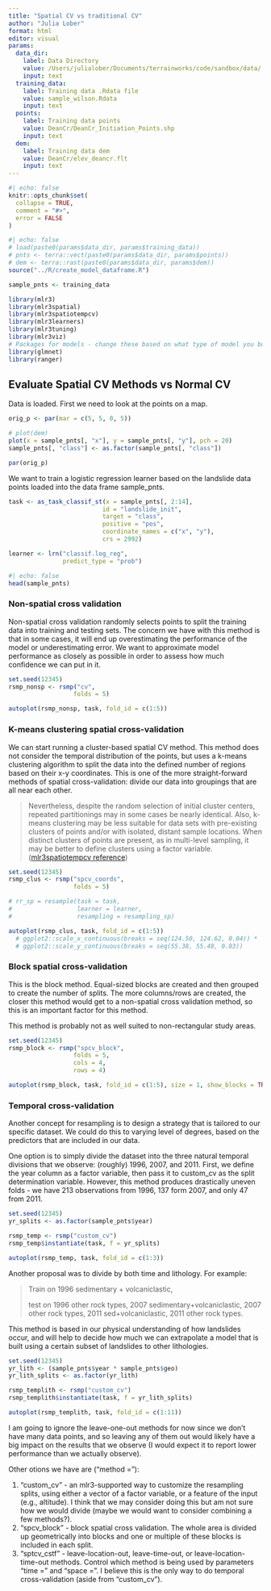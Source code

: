 ```yaml
---
title: "Spatial CV vs traditional CV"
author: "Julia Lober"
format: html
editor: visual
params:
  data_dir:
    label: Data Directory
    value: /Users/julialober/Documents/terrainworks/code/sandbox/data/
    input: text
  training_data:
    label: Training data .Rdata file
    value: sample_wilson.Rdata
    input: text
  points:
    label: Training data points
    value: DeanCr/DeanCr_Initiation_Points.shp
    input: text
  dem:
    label: Training data dem
    value: DeanCr/elev_deancr.flt
    input: text
---
```


```r
#| echo: false
knitr::opts_chunk$set(
  collapse = TRUE,
  comment = "#>",
  error = FALSE
)
```

```r
#| echo: false
# load(paste0(params$data_dir, params$training_data))
# pnts <- terra::vect(paste0(params$data_dir, params$points))
# dem <- terra::rast(paste0(params$data_dir, params$dem))
source("../R/create_model_dataframe.R")

sample_pnts <- training_data
```

```r
library(mlr3)
library(mlr3spatial)
library(mlr3spatiotempcv)
library(mlr3learners)
library(mlr3tuning)
library(mlr3viz)
# Packages for models - change these based on what type of model you build
library(glmnet)
library(ranger)
```

## Evaluate Spatial CV Methods vs Normal CV

Data is loaded. First we need to look at the points on a map.

```r
orig_p <- par(mar = c(5, 5, 0, 5))

# plot(dem)
plot(x = sample_pnts[, "x"], y = sample_pnts[, "y"], pch = 20)
sample_pnts[, "class"] <- as.factor(sample_pnts[, "class"])

par(orig_p)

```

We want to train a logistic regression learner based on the landslide data points loaded into the data frame sample_pnts.

```r
task <- as_task_classif_st(x = sample_pnts[, 2:14], 
                          id = "landslide_init", 
                          target = "class", 
                          positive = "pos", 
                          coordinate_names = c("x", "y"), 
                          crs = 2992)

learner <- lrn("classif.log_reg", 
               predict_type = "prob")
```

```r
#| echo: false
head(sample_pnts)
```

### Non-spatial cross validation

Non-spatial cross validation randomly selects points to split the training data into training and testing sets. The concern we have with this method is that in some cases, it will end up overestimating the performance of the model or underestimating error. We want to approximate model performance as closely as possible in order to assess how much confidence we can put in it.

```r
set.seed(12345)
rsmp_nonsp <- rsmp("cv", 
                  folds = 5)

autoplot(rsmp_nonsp, task, fold_id = c(1:5)) 
```

### K-means clustering spatial cross-validation 

We can start running a cluster-based spatial CV method. This method does not consider the temporal distribution of the points, but uses a k-means clustering algorithm to split the data into the defined number of regions based on their x-y coordinates. This is one of the more straight-forward methods of spatial cross-validation: divide our data into groupings that are all near each other.

> Nevertheless, despite the random selection of initial cluster centers, repeated partitionings may in some cases be nearly identical. Also, k-means clustering may be less suitable for data sets with pre-existing clusters of points and/or with isolated, distant sample locations. When distinct clusters of points are present, as in multi-level sampling, it may be better to define clusters using a factor variable. ([mlr3spatiotempcv reference](https://arxiv.org/pdf/2110.12674.pdf))

```r
set.seed(12345)
rsmp_clus <- rsmp("spcv_coords", 
                  folds = 5)

# rr_sp = resample(task = task, 
#                  learner = learner,
#                  resampling = resampling_sp)

autoplot(rsmp_clus, task, fold_id = c(1:5)) 
  # ggplot2::scale_x_continuous(breaks = seq(124.50, 124.62, 0.04)) *
  # ggplot2::scale_y_continuous(breaks = seq(55.38, 55.48, 0.03)) 
```

### Block spatial cross-validation

This is the block method. Equal-sized blocks are created and then grouped to create the number of splits. The more columns/rows are created, the closer this method would get to a non-spatial cross validation method, so this is an important factor for this method.

This method is probably not as well suited to non-rectangular study areas.

```r
set.seed(12345)
rsmp_block <- rsmp("spcv_block", 
                  folds = 5, 
                  cols = 4,
                  rows = 4)

autoplot(rsmp_block, task, fold_id = c(1:5), size = 1, show_blocks = TRUE)
```

### Temporal cross-validation

Another concept for resampling is to design a strategy that is tailored to our specific dataset. We could do this to varying level of degrees, based on the predictors that are included in our data.

One option is to simply divide the dataset into the three natural temporal divisions that we observe: (roughly) 1996, 2007, and 2011. First, we define the year column as a factor variable, then pass it to custom_cv as the split determination variable. However, this method produces drastically uneven folds - we have 213 observations from 1996, 137 form 2007, and only 47 from 2011.

```r
set.seed(12345)
yr_splits <- as.factor(sample_pnts$year)

rsmp_temp <- rsmp("custom_cv")
rsmp_temp$instantiate(task, f = yr_splits)

autoplot(rsmp_temp, task, fold_id = c(1:3))
```

Another proposal was to divide by both time and lithology. For example:

> Train on 1996 sedimentary + volcaniclastic, 
>
> test on 1996 other rock types, 2007 sedimentary+volcaniclastic, 2007 other rock types, 2011 sed+volcaniclastic, 2011 other rock types.

This method is based in our physical understanding of how landslides occur, and will help to decide how much we can extrapolate a model that is built using a certain subset of landslides to other lithologies.

```r
set.seed(12345)
yr_lith <- (sample_pnts$year * sample_pnts$geo)
yr_lith_splits <- as.factor(yr_lith)

rsmp_templith <- rsmp("custom_cv")
rsmp_templith$instantiate(task, f = yr_lith_splits)

autoplot(rsmp_templith, task, fold_id = c(1:11))
```

I am going to ignore the leave-one-out methods for now since we don't have many data points, and so leaving any of them out would likely have a big impact on the results that we observe (I would expect it to report lower performance than we actually observe).

Other otions we have are ("method ="):

1.  "custom_cv" - an mlr3-supported way to customize the resampling splits, using either a vector of a factor variable, or a feature of the input (e.g., altitude). I think that we may consider doing this but am not sure how we would divide (maybe we would want to consider combining a few methods?).
2.  "spcv_block" - block spatial cross validation. The whole area is divided up geometrically into blocks and one or multiple of these blocks is included in each split.
3.  "sptcv_cstf" - leave-location-out, leave-time-out, or leave-location-time-out methods. Control which method is being used by parameters "time =" and "space =". I believe this is the only way to do temporal cross-validation (aside from "custom_cv").

